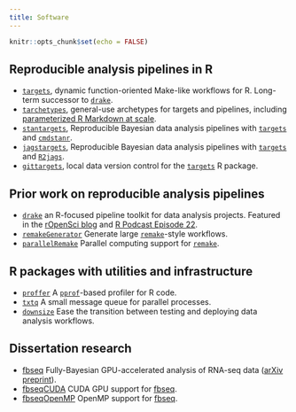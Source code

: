 ```yaml
---
title: Software
---
```


```r
knitr::opts_chunk$set(echo = FALSE)
```

## Reproducible analysis pipelines in R

- [`targets`](https://github.com/ropensci/targets), dynamic function-oriented Make-like workflows for R. Long-term successor to [`drake`](https://github.com/ropensci/drake).
- [`tarchetypes`](https://github.com/ropensci/tarchetypes), general-use archetypes for targets and pipelines, including [parameterized R Markdown at scale](https://docs.ropensci.org/tarchetypes/reference/tar_render_rep.html).
- [`stantargets`](https://github.com/ropensci/stantargets), Reproducible Bayesian data analysis pipelines with [`targets`](https://github.com/ropensci/targets) and [`cmdstanr`](https://github.com/stan-dev/cmdstanr). 
- [`jagstargets`](https://github.com/ropensci/stantargets), Reproducible Bayesian data analysis pipelines with [`targets`](https://github.com/ropensci/targets) and [`R2jags`](https://github.com/suyusung/R2jags).
- [`gittargets`](https://github.com/ropensci/gittargets), local data version control for the [`targets`](https://github.com/ropensci/targets) R package.

## Prior work on reproducible analysis pipelines

- [`drake`](https://github.com/ropensci/drake) an R-focused pipeline toolkit for data analysis projects. Featured in the [rOpenSci blog](https://ropensci.org/blog/2018/02/06/drake/) and [R Podcast Episode 22](https://r-podcast.org/episode/022-diving-in-to-drake-with-will-landau/).
- [`remakeGenerator`](https://www.github.com/wlandau/remakeGenerator) Generate large [`remake`](https://github.com/richfitz/remake)-style workflows.
- [`parallelRemake`](https://www.github.com/wlandau/parallelRemake) Parallel computing support for [`remake`](https://github.com/richfitz/remake).

## R packages with utilities and infrastructure

- [`proffer`](https://github.com/r-prof/proffer) A [`pprof`](https://github.com/google/pprof)-based profiler for R code.
- [`txtq`](https://github.com/wlandau/txtq) A small message queue for parallel processes.
- [`downsize`](https://github.com/wlandau/downsize) Ease the transition between testing and deploying data analysis workflows.

## Dissertation research

- [fbseq](https://github.com/wlandau/fbseq) Fully-Bayesian GPU-accelerated analysis of RNA-seq data ([arXiv preprint](http://arxiv.org/abs/1606.06659)).
- [fbseqCUDA](https://github.com/wlandau/fbseqCUDA) CUDA GPU support for [fbseq](https://github.com/wlandau/fbseq).
- [fbseqOpenMP](https://github.com/wlandau/fbseqOpenMP) OpenMP support for [fbseq](https://github.com/wlandau/fbseq).
